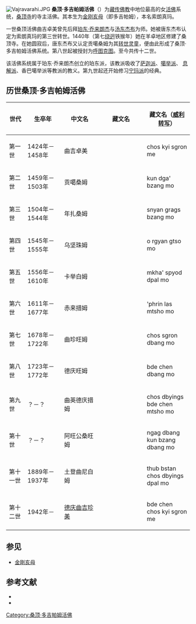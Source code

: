 [[File:Vajravarahi.JPG|thumb]]
'''桑顶·多吉帕姆活佛'''（{{bo|z=བསམ་སྡིང་རྡོ་རྗེ་ཕག་མོ་|w=bsam sding rdo rje phag mo|t=Samding Dorjé Pakmo}}）为[[藏传佛教|藏传佛教]]中地位最高的女[[祖古|活佛]]系统，[[桑顶寺|桑顶寺]]的寺主活佛。其本生为[[金剛亥母|金刚亥母]]（即多吉帕姆），本名索朗真玛。

一世桑顶活佛曲吉卓美曾先后拜[[珀东·乔来朗杰|珀东·乔来朗杰]]与[[汤东杰布|汤东杰布]]为师。她被唐东杰布认定为索朗真玛的第三世转世。1440年（第七[[绕迥|绕迥]]铁猴年）她在羊卓地区修建了桑顶寺。在她圆寂后，唐东杰布又认定贡噶桑姆为其[[转世灵童|转世灵童]]，便由此形成了桑顶·多吉帕姆活佛系统。第八世起被授封为[[呼圖克圖|呼图克图]]。至今共传十二世。

该活佛系统属于珀东·乔来朗杰创立的珀东派，该教派吸收了[[萨迦派|萨迦派]]、[[噶举派|噶举派]]、 [[息解派|息解派]]、香巴噶举派等教派的教义。第九世起还开始修习[[宁玛派|宁玛派]]的经典。

== 历世桑顶·多吉帕姆活佛 ==
{| class="wikitable"
|-
! width=10% | 世代 !! width=20% | 生卒年 !! width=20% | 中文名 !! width=25% | 藏文名 !!  width=25% | 藏文名（[[威利转写|威利转写]]）
|-
| 第一世 || 1424年－1458年 || 曲吉卓美 || {{藏|ཆོས་ཀྱི་སྒྲོན་མེ་}} || chos kyi sgron me
|-
| 第二世 || 1459年－1503年 || 贡噶桑姆 || {{藏|ཀུན་དགའ་བཟང་མོ་}} || kun dga' bzang mo
|-
| 第三世 || 1504年－1544年 || 年扎桑姆 || {{藏|སྙན་གྲགས་བཟང་མོ་}} || snyan grags bzang mo
|-
| 第四世 || 1545年－1555年 || 乌坚珠姆 || {{藏|ཨོ་རྒྱན་གཙོ་མོ་}} || o rgyan gtso mo
|-
| 第五世 || 1556年－1610年 || 卡举白姆 || {{藏|མཁའ་སྤྱོད་དཔལ་མོ་}} || mkha' spyod dpal mo
|-
| 第六世 || 1611年－1677年 || 赤来措姆 || {{藏|འཕྲིན་ལས་མཚོ་མོ་}} || 'phrin las mtsho mo
|-
| 第七世 || 1678年－1722年 || 曲珍旺姆 || {{藏|ཆོས་སྒྲོན་དབང་མོ་}} || chos sgron dbang mo
|-
| 第八世 || 1723年－1772年 || 德庆旺姆 || {{藏|བདེ་ཆེན་དབང་མོ་}} || bde chen dbang mo
|-
| 第九世 || ？－？ || 曲英德庆措姆 || {{藏|ཆོས་དབྱིངས་བདེ་ཆེན་མཚོ་མོ་}} || chos dbyings bde chen mtsho mo
|-
| 第十世 || ？－？ || 阿旺公桑旺姆 || {{藏|ངག་དབང་ཀུན་བཟང་དབང་མོ་}} || ngag dbang kun bzang dbang mo
|-
| 第十一世 || 1889年－1937年 || 土登曲尼白姆 || {{藏|ཐུབ་བསྟན་ཆོས་དབྱིངས་དཔལ་མོ་}} || thub bstan chos dbyings dpal mo
|-
| 第十二世 || 1942年－　|| [[桑顶·多吉帕姆·德庆曲珍|德庆曲吉珍美]] || {{藏|བདེ་ཆེན་ཆོས་ཀྱི་སྒྲོན་མེ་}} || bde chen chos kyi sgron me
|}

== 参见 ==
* [[金剛亥母|金剛亥母]]

== 参考文献 ==
* {{cite journal|title=桑顶·多吉帕姆活佛本生传记、历代转世及桑顶寺简史|author=桑顶·多吉帕姆、扎·图登朗杰|journal=西藏研究|year=2003|issue=4}}
* {{cite journal|title=历世桑定多吉帕姆主要事迹|author=克珠群佩、董莉英|year=1996|issue=4}}

{{藏传佛教活佛}}

[[Category:桑顶·多吉帕姆活佛|Category:桑顶·多吉帕姆活佛]]